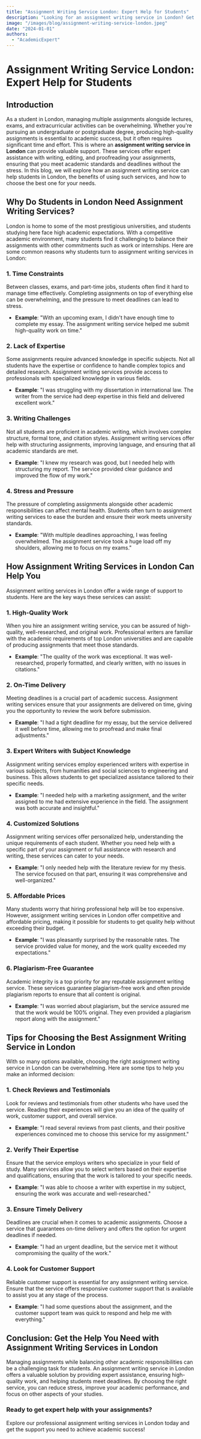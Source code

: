 ```yaml
---
title: "Assignment Writing Service London: Expert Help for Students"
description: "Looking for an assignment writing service in London? Get expert help to tackle your assignments and ensure top-quality work with professional assistance."
image: "/images/blog/assignment-writing-service-london.jpeg"
date: "2024-01-01"
authors:
  - "AcademicExpert"
---
```


# Assignment Writing Service London: Expert Help for Students

## Introduction

As a student in London, managing multiple assignments alongside lectures, exams, and extracurricular activities can be overwhelming. Whether you're pursuing an undergraduate or postgraduate degree, producing high-quality assignments is essential to academic success, but it often requires significant time and effort. This is where an **assignment writing service in London** can provide valuable support. These services offer expert assistance with writing, editing, and proofreading your assignments, ensuring that you meet academic standards and deadlines without the stress. In this blog, we will explore how an assignment writing service can help students in London, the benefits of using such services, and how to choose the best one for your needs.

## Why Do Students in London Need Assignment Writing Services?

London is home to some of the most prestigious universities, and students studying here face high academic expectations. With a competitive academic environment, many students find it challenging to balance their assignments with other commitments such as work or internships. Here are some common reasons why students turn to assignment writing services in London:

### 1. **Time Constraints**

Between classes, exams, and part-time jobs, students often find it hard to manage time effectively. Completing assignments on top of everything else can be overwhelming, and the pressure to meet deadlines can lead to stress.

- **Example**: "With an upcoming exam, I didn't have enough time to complete my essay. The assignment writing service helped me submit high-quality work on time."

### 2. **Lack of Expertise**

Some assignments require advanced knowledge in specific subjects. Not all students have the expertise or confidence to handle complex topics and detailed research. Assignment writing services provide access to professionals with specialized knowledge in various fields.

- **Example**: "I was struggling with my dissertation in international law. The writer from the service had deep expertise in this field and delivered excellent work."

### 3. **Writing Challenges**

Not all students are proficient in academic writing, which involves complex structure, formal tone, and citation styles. Assignment writing services offer help with structuring assignments, improving language, and ensuring that all academic standards are met.

- **Example**: "I knew my research was good, but I needed help with structuring my report. The service provided clear guidance and improved the flow of my work."

### 4. **Stress and Pressure**

The pressure of completing assignments alongside other academic responsibilities can affect mental health. Students often turn to assignment writing services to ease the burden and ensure their work meets university standards.

- **Example**: "With multiple deadlines approaching, I was feeling overwhelmed. The assignment service took a huge load off my shoulders, allowing me to focus on my exams."

## How Assignment Writing Services in London Can Help You

Assignment writing services in London offer a wide range of support to students. Here are the key ways these services can assist:

### 1. **High-Quality Work**

When you hire an assignment writing service, you can be assured of high-quality, well-researched, and original work. Professional writers are familiar with the academic requirements of top London universities and are capable of producing assignments that meet those standards.

- **Example**: "The quality of the work was exceptional. It was well-researched, properly formatted, and clearly written, with no issues in citations."

### 2. **On-Time Delivery**

Meeting deadlines is a crucial part of academic success. Assignment writing services ensure that your assignments are delivered on time, giving you the opportunity to review the work before submission.

- **Example**: "I had a tight deadline for my essay, but the service delivered it well before time, allowing me to proofread and make final adjustments."

### 3. **Expert Writers with Subject Knowledge**

Assignment writing services employ experienced writers with expertise in various subjects, from humanities and social sciences to engineering and business. This allows students to get specialized assistance tailored to their specific needs.

- **Example**: "I needed help with a marketing assignment, and the writer assigned to me had extensive experience in the field. The assignment was both accurate and insightful."

### 4. **Customized Solutions**

Assignment writing services offer personalized help, understanding the unique requirements of each student. Whether you need help with a specific part of your assignment or full assistance with research and writing, these services can cater to your needs.

- **Example**: "I only needed help with the literature review for my thesis. The service focused on that part, ensuring it was comprehensive and well-organized."

### 5. **Affordable Prices**

Many students worry that hiring professional help will be too expensive. However, assignment writing services in London offer competitive and affordable pricing, making it possible for students to get quality help without exceeding their budget.

- **Example**: "I was pleasantly surprised by the reasonable rates. The service provided value for money, and the work quality exceeded my expectations."

### 6. **Plagiarism-Free Guarantee**

Academic integrity is a top priority for any reputable assignment writing service. These services guarantee plagiarism-free work and often provide plagiarism reports to ensure that all content is original.

- **Example**: "I was worried about plagiarism, but the service assured me that the work would be 100% original. They even provided a plagiarism report along with the assignment."

## Tips for Choosing the Best Assignment Writing Service in London

With so many options available, choosing the right assignment writing service in London can be overwhelming. Here are some tips to help you make an informed decision:

### 1. **Check Reviews and Testimonials**

Look for reviews and testimonials from other students who have used the service. Reading their experiences will give you an idea of the quality of work, customer support, and overall service.

- **Example**: "I read several reviews from past clients, and their positive experiences convinced me to choose this service for my assignment."

### 2. **Verify Their Expertise**

Ensure that the service employs writers who specialize in your field of study. Many services allow you to select writers based on their expertise and qualifications, ensuring that the work is tailored to your specific needs.

- **Example**: "I was able to choose a writer with expertise in my subject, ensuring the work was accurate and well-researched."

### 3. **Ensure Timely Delivery**

Deadlines are crucial when it comes to academic assignments. Choose a service that guarantees on-time delivery and offers the option for urgent deadlines if needed.

- **Example**: "I had an urgent deadline, but the service met it without compromising the quality of the work."

### 4. **Look for Customer Support**

Reliable customer support is essential for any assignment writing service. Ensure that the service offers responsive customer support that is available to assist you at any stage of the process.

- **Example**: "I had some questions about the assignment, and the customer support team was quick to respond and help me with everything."

## Conclusion: Get the Help You Need with Assignment Writing Services in London

Managing assignments while balancing other academic responsibilities can be a challenging task for students. An assignment writing service in London offers a valuable solution by providing expert assistance, ensuring high-quality work, and helping students meet deadlines. By choosing the right service, you can reduce stress, improve your academic performance, and focus on other aspects of your studies.

### Ready to get expert help with your assignments?

Explore our professional assignment writing services in London today and get the support you need to achieve academic success!
